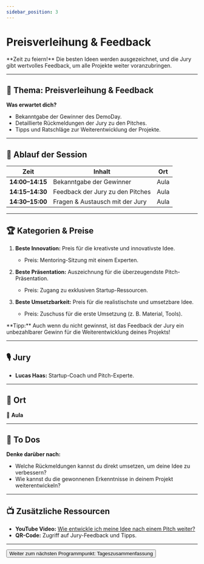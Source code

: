 ```yaml
---
sidebar_position: 3
---
```


# Preisverleihung & Feedback

<Admonition type="info" icon="🏆">
  **Zeit zu feiern!** Die besten Ideen werden ausgezeichnet, und die Jury gibt
  wertvolles Feedback, um alle Projekte weiter voranzubringen.
</Admonition>

---

## 🎯 **Thema:** Preisverleihung & Feedback

**Was erwartet dich?**

- Bekanntgabe der Gewinner des DemoDay.
- Detaillierte Rückmeldungen der Jury zu den Pitches.
- Tipps und Ratschläge zur Weiterentwicklung der Projekte.

---

## 📝 **Ablauf der Session**

| **Zeit**        | **Inhalt**                       | **Ort** |
| --------------- | -------------------------------- | ------- |
| **14:00–14:15** | Bekanntgabe der Gewinner         | Aula    |
| **14:15–14:30** | Feedback der Jury zu den Pitches | Aula    |
| **14:30–15:00** | Fragen & Austausch mit der Jury  | Aula    |

---

## 🏆 **Kategorien & Preise**

1. **Beste Innovation:** Preis für die kreativste und innovativste Idee.

   - Preis: Mentoring-Sitzung mit einem Experten.

2. **Beste Präsentation:** Auszeichnung für die überzeugendste Pitch-Präsentation.

   - Preis: Zugang zu exklusiven Startup-Ressourcen.

3. **Beste Umsetzbarkeit:** Preis für die realistischste und umsetzbare Idee.
   - Preis: Zuschuss für die erste Umsetzung (z. B. Material, Tools).

<Admonition type="tip" icon="💡">
  **Tipp:** Auch wenn du nicht gewinnst, ist das Feedback der Jury ein
  unbezahlbarer Gewinn für die Weiterentwicklung deines Projekts!
</Admonition>

---

## 🎙️ **Jury**

- **Lucas Haas:** Startup-Coach und Pitch-Experte.

---

## 📍 **Ort**

📍 **Aula**

---

## 🚀 **To Dos**

**Denke darüber nach:**

- Welche Rückmeldungen kannst du direkt umsetzen, um deine Idee zu verbessern?
- Wie kannst du die gewonnenen Erkenntnisse in deinem Projekt weiterentwickeln?

---

## 📺 **Zusätzliche Ressourcen**

- **YouTube Video:** [Wie entwickle ich meine Idee nach einem Pitch weiter?](https://www.youtube.com/watch?v=example)
- **QR-Code:** Zugriff auf Jury-Feedback und Tipps.

---

<Button destination="/roadmap/docs/startup-basics/yfn-school/day5/summary">
  Weiter zum nächsten Programmpunkt: Tageszusammenfassung
</Button>
